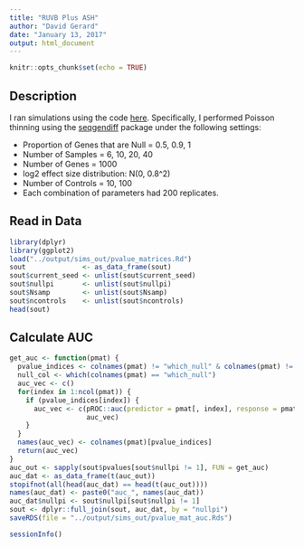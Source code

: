 ```yaml
---
title: "RUVB Plus ASH"
author: "David Gerard"
date: "January 13, 2017"
output: html_document
---
```


```r
knitr::opts_chunk$set(echo = TRUE)
```

## Description
I ran simulations using the code [here](https://github.com/dcgerard/ruvb_plus_ash/blob/master/code/get_pvalues.R). Specifically, I performed Poisson thinning using the [seqgendiff](https://github.com/dcgerard/seqgendiff) package under the following settings:

* Proportion of Genes that are Null = 0.5, 0.9, 1
* Number of Samples = 6, 10, 20, 40
* Number of Genes = 1000
* log2 effect size distribution: N(0, 0.8^2)
* Number of Controls = 10, 100
* Each combination of parameters had 200 replicates.

## Read in Data
```r
library(dplyr)
library(ggplot2)
load("../output/sims_out/pvalue_matrices.Rd")
sout              <- as_data_frame(sout)
sout$current_seed <- unlist(sout$current_seed)
sout$nullpi       <- unlist(sout$nullpi)
sout$Nsamp        <- unlist(sout$Nsamp)
sout$ncontrols    <- unlist(sout$ncontrols)
head(sout)
```

## Calculate AUC
```r
get_auc <- function(pmat) {
  pvalue_indices <- colnames(pmat) != "which_null" & colnames(pmat) != "control_genes"
  null_col <- which(colnames(pmat) == "which_null")
  auc_vec <- c()
  for(index in 1:ncol(pmat)) {
    if (pvalue_indices[index]) {
      auc_vec <- c(pROC::auc(predictor = pmat[, index], response = pmat[, null_col]), 
                   auc_vec)
    }
  }
  names(auc_vec) <- colnames(pmat)[pvalue_indices]
  return(auc_vec)
}
auc_out <- sapply(sout$pvalues[sout$nullpi != 1], FUN = get_auc)
auc_dat <- as_data_frame(t(auc_out))
stopifnot(all(head(auc_dat) == head(t(auc_out))))
names(auc_dat) <- paste0("auc_", names(auc_dat))
auc_dat$nullpi <- sout$nullpi[sout$nullpi != 1]
sout <- dplyr::full_join(sout, auc_dat, by = "nullpi")
saveRDS(file = "../output/sims_out/pvalue_mat_auc.Rds")
```


```r
sessionInfo()
```
